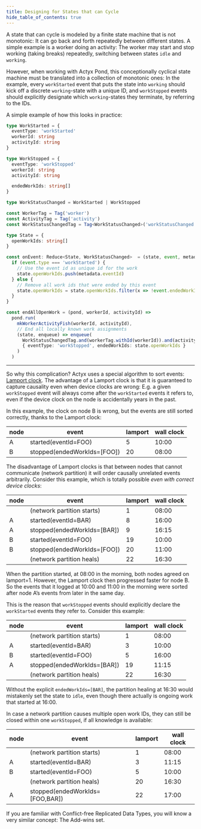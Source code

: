 ```yaml
---
title: Designing for States that can Cycle
hide_table_of_contents: true
---
```


A state that can cycle is modeled by a finite state machine that is not monotonic: It can go back and forth repeatedly between different states.
A simple example is a worker doing an activity: The worker may start and stop working (taking breaks) repeatedly, switching between states `idle` and `working`.

However, when working with Actyx Pond, this conceptionally cyclical state machine must be translated into a collection of monotonic ones:
In the example, every `workStarted` event that puts the state into `working` should kick off a discrete `working`-state with a unique ID,
and `workStopped` events should explicitly designate which `working`-states they terminate, by referring to the IDs.

A simple example of how this looks in practice:

```ts
type WorkStarted = {
  eventType: 'workStarted'
  workerId: string
  activityId: string
}

type WorkStopped = {
  eventType: 'workStopped'
  workerId: string
  activityId: string

  endedWorkIds: string[]
}

type WorkStatusChanged = WorkStarted | WorkStopped

const WorkerTag = Tag('worker')
const ActivityTag = Tag('activity')
const WorkStatusChangedTag = Tag<WorkStatusChanged>('workStatusChanged')

type State = {
  openWorkIds: string[]
}

const onEvent: Reduce<State, WorkStatusChanged>  = (state, event, metadata) => {
  if (event.type === 'workStarted') {
    // Use the event id as unique id for the work
    state.openWorkIds.push(metadata.eventId)
  } else {
    // Remove all work ids that were ended by this event
    state.openWorkIds = state.openWorkIds.filter(x => !event.endedWorkIds.includes(x))
  }
}

const endAllOpenWork = (pond, workerId, activityId) =>
  pond.run(
    mkWorkerActivityFish(workerId, activityId),
    // End all locally known work assignments
    (state, enqueue) => enqueue(
      WorkStatusChangedTag.and(workerTag.withId(workerId)).and(activityTag.withId(activityId)),
      { eventType: 'workStopped', endedWorkIds: state.openWorkIds }
    )
  )
```

______

So why this complication? Actyx uses a special algorithm to sort events: [Lamport clock](https://en.wikipedia.org/wiki/Lamport_timestamp).
The advantage of a Lamport clock is that it is guaranteed to capture causality even when device clocks are wrong:
E.g. a given `workStopped` event will always come after the `workStarted` events it refers to, even if the device clock on the node is accidentally years in the past.

In this example, the clock on node B is wrong, but the events are still sorted correctly, thanks to the Lamport clock:

| node | event | lamport | wall clock |
| -- | --   |  --     |  --  |
| A | started(eventId=FOO) | 5 | 10:00 |
| B  | stopped(endedWorkIds=[FOO]) | 20 | 08:00 |

The disadvantage of Lamport clocks is that between nodes that cannot communicate (network partition) it will order causally unrelated events arbitrarily.
Consider this example, which is totally possible _even with correct device clocks_:

| node | event | lamport | wall clock |
| -- | --   |  --     |  --  |
|   | (network partition starts) | 1 | 08:00 |
| A | started(eventId=BAR) | 8 | 16:00 |
| A | stopped(endedWorkIds=[BAR]) | 9 | 16:15 |
| B | started(eventId=FOO) | 19 | 10:00 |
| B | stopped(endedWorkIds=[FOO]) | 20 | 11:00 |
|   | (network partition heals) | 22 | 16:30 |

When the partition started, at 08:00 in the morning, both nodes agreed on lamport=1.
However, the Lamport clock then progressed faster for node B.
So the events that it logged at 10:00 and 11:00 in the morning were sorted after node A’s events from later in the same day.

This is the reason that `workStopped` events should explicitly declare the `workStarted` events they refer to.
Consider this example:

| node | event | lamport | wall clock |
| -- | --   |  --     |  --  |
|   | (network partition starts) | 1 | 08:00 |
| A | started(eventId=BAR) | 3 | 10:00 |
| B | started(eventId=FOO) | 5 | 16:00 |
| A | stopped(endedWorkIds=[BAR]) | 19 | 11:15 |
|   | (network partition heals) | 22 | 16:30 |

Without the explicit `endedWorkIds=[BAR]`, the partition healing at 16:30 would mistakenly set the state to `idle`, even though there actually is ongoing work that started at 16:00.

In case a network partition causes multiple open work IDs, they can still be closed within one `workStopped`, if all knowledge is available:

| node | event | lamport | wall clock |
| -- | --   |  --     |  --  |
|   | (network partition starts) | 1 | 08:00 |
| A | started(eventId=BAR) | 3 | 11:15 |
| B | started(eventId=FOO) | 5 | 10:00 |
|   | (network partition heals) | 20 | 16:30 |
| A | stopped(endedWorkIds=[FOO,BAR]) | 22 | 17:00 |

If you are familiar with Conflict-free Replicated Data Types, you will know a very similar concept: The Add-wins set.
